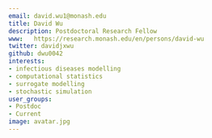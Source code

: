 ```yaml
---
email: david.wu1@monash.edu
title: David Wu
description: Postdoctoral Research Fellow
www:   https://research.monash.edu/en/persons/david-wu
twitter: davidjxwu
github: dwu0042
interests:
- infectious diseases modelling
- computational statistics
- surrogate modelling
- stochastic simulation
user_groups:
- Postdoc
- Current
image: avatar.jpg
---
```

